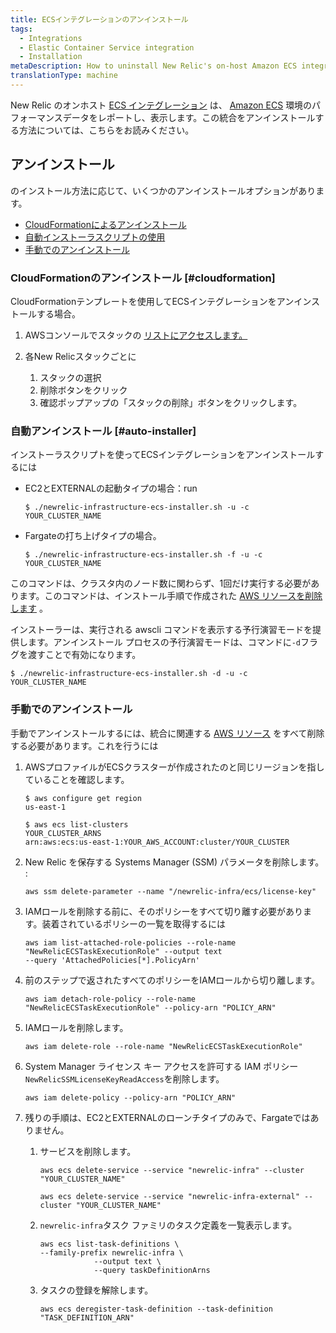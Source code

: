 ```yaml
---
title: ECSインテグレーションのアンインストール
tags:
  - Integrations
  - Elastic Container Service integration
  - Installation
metaDescription: How to uninstall New Relic's on-host Amazon ECS integration.
translationType: machine
---
```


New Relic のオンホスト [ECS インテグレーション](/docs/introduction-amazon-ecs-integration) は、 [Amazon ECS](https://docs.aws.amazon.com/ecs/index.html) 環境のパフォーマンスデータをレポートし、表示します。この統合をアンインストールする方法については、こちらをお読みください。

## アンインストール

[](/docs/install-ecs-integration#install-ec2)のインストール方法に応じて、いくつかのアンインストールオプションがあります。

* [CloudFormationによるアンインストール](#cloudformation)
* [自動インストーラスクリプトの使用](#auto-installer)
* [手動でのアンインストール](#manual-uninstall)

### CloudFormationのアンインストール [#cloudformation]

CloudFormationテンプレートを使用してECSインテグレーションをアンインストールする場合。

1. AWSコンソールでスタックの [リストにアクセスします。](https://console.aws.amazon.com/cloudformation/home?#/stacks?filteringText=&filteringStatus=active&viewNested=true&hideStacks=false)

2. 各New Relicスタックごとに

   1. スタックの選択
   2. 削除ボタンをクリック
   3. 確認ポップアップの「スタックの削除」ボタンをクリックします。

### 自動アンインストール [#auto-installer]

インストーラスクリプトを使ってECSインテグレーションをアンインストールするには

* EC2とEXTERNALの起動タイプの場合：run

  ```
  $ ./newrelic-infrastructure-ecs-installer.sh -u -c YOUR_CLUSTER_NAME
  ```

* Fargateの打ち上げタイプの場合。

  ```
  $ ./newrelic-infrastructure-ecs-installer.sh -f -u -c YOUR_CLUSTER_NAME
  ```

このコマンドは、クラスタ内のノード数に関わらず、1回だけ実行する必要があります。このコマンドは、インストール手順で作成された [AWS リソースを削除します](/docs/install-ecs-integration#aws-resources) 。

インストーラーは、実行される awscli コマンドを表示する予行演習モードを提供します。アンインストール プロセスの予行演習モードは、コマンドに`-d`フラグを渡すことで有効になります。

```
$ ./newrelic-infrastructure-ecs-installer.sh -d -u -c YOUR_CLUSTER_NAME
```

### 手動でのアンインストール

手動でアンインストールするには、統合に関連する [AWS リソース](/docs/install-ecs-integration#aws-resources) をすべて削除する必要があります。これを行うには

1. AWSプロファイルがECSクラスターが作成されたのと同じリージョンを指していることを確認します。

   ```
   $ aws configure get region
   us-east-1

   $ aws ecs list-clusters
   YOUR_CLUSTER_ARNS	
   arn:aws:ecs:us-east-1:YOUR_AWS_ACCOUNT:cluster/YOUR_CLUSTER
   ```

2. New Relic を保存する Systems Manager (SSM) パラメータを削除します。 <InlinePopover type="licenseKey"/>:

   ```
   aws ssm delete-parameter --name "/newrelic-infra/ecs/license-key"
   ```

3. IAMロールを削除する前に、そのポリシーをすべて切り離す必要があります。装着されているポリシーの一覧を取得するには

   ```
   aws iam list-attached-role-policies --role-name "NewRelicECSTaskExecutionRole" --output text
   --query 'AttachedPolicies[*].PolicyArn'
   ```

4. 前のステップで返されたすべてのポリシーをIAMロールから切り離します。

   ```
   aws iam detach-role-policy --role-name "NewRelicECSTaskExecutionRole" --policy-arn "POLICY_ARN"
   ```

5. IAMロールを削除します。

   ```
   aws iam delete-role --role-name "NewRelicECSTaskExecutionRole"
   ```

6. System Manager ライセンス キー アクセスを許可する IAM ポリシー`NewRelicSSMLicenseKeyReadAccess`を削除します。

   ```
   aws iam delete-policy --policy-arn "POLICY_ARN"
   ```

7. 残りの手順は、EC2とEXTERNALのローンチタイプのみで、Fargateではありません。

   1. サービスを削除します。

      ```
      aws ecs delete-service --service "newrelic-infra" --cluster "YOUR_CLUSTER_NAME"
      ```

      ```
      aws ecs delete-service --service "newrelic-infra-external" --cluster "YOUR_CLUSTER_NAME"
      ```

   2. `newrelic-infra`タスク ファミリのタスク定義を一覧表示します。

      ```
      aws ecs list-task-definitions \
      --family-prefix newrelic-infra \
                  --output text \
                  --query taskDefinitionArns
      ```

   3. タスクの登録を解除します。

      ```
      aws ecs deregister-task-definition --task-definition "TASK_DEFINITION_ARN"
      ```